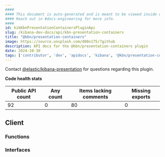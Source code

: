 ```yaml
---
####
#### This document is auto-generated and is meant to be viewed inside our experimental, new docs system.
#### Reach out in #docs-engineering for more info.
####
id: kibKbnPresentationContainersPluginApi
slug: /kibana-dev-docs/api/kbn-presentation-containers
title: "@kbn/presentation-containers"
image: https://source.unsplash.com/400x175/?github
description: API docs for the @kbn/presentation-containers plugin
date: 2024-10-30
tags: ['contributor', 'dev', 'apidocs', 'kibana', '@kbn/presentation-containers']
---
```




Contact [@elastic/kibana-presentation](https://github.com/orgs/elastic/teams/kibana-presentation) for questions regarding this plugin.

**Code health stats**

| Public API count  | Any count | Items lacking comments | Missing exports |
|-------------------|-----------|------------------------|-----------------|
| 92 | 0 | 80 | 0 |

## Client

### Functions
<DocDefinitionList data={kbnPresentationContainersObj.client.functions}/>

### Interfaces
<DocDefinitionList data={kbnPresentationContainersObj.client.interfaces}/>

